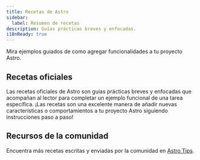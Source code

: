 ```yaml
---
title: Recetas de Astro
sidebar:
  label: Resumen de recetas
description: Guías prácticas breves y enfocadas.
i18nReady: true
---
```



Mira ejemplos guiados de como agregar funcionalidades a tu proyecto Astro.

## Recetas oficiales

Las recetas oficiales de Astro son guías prácticas breves y enfocadas que acompañan al lector para completar un ejemplo funcional de una tarea específica. ¡Las recetas son una excelente manera de añadir nuevas características o comportamientos a tu proyecto Astro siguiendo instrucciones paso a paso!

<RecipesNav />

## Recursos de la comunidad

<ReadMore>Encuentra más recetas escritas y enviadas por la comunidad en [Astro Tips](https://astro-tips.dev).</ReadMore>
